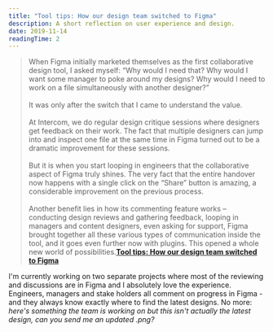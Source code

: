 ```yaml
---
title: "Tool tips: How our design team switched to Figma"
description: A short reflection on user experience and design.
date: 2019-11-14
readingTime: 2
---
```


>When Figma initially marketed themselves as the first collaborative design tool, I asked myself: “Why would I need that? Why would I want some manager to poke around my designs? Why would I need to work on a file simultaneously with another designer?”<br /><br />
It was only after the switch that I came to understand the value.
<br /><br />
At Intercom, we do regular design critique sessions where designers get feedback on their work. The fact that multiple designers can jump into and inspect one file at the same time in Figma turned out to be a dramatic improvement for these sessions.
<br /><br />
But it is when you start looping in engineers that the collaborative aspect of Figma truly shines. The very fact that the entire handover now happens with a single click on the “Share” button is amazing, a considerable improvement on the previous process.
<br /><br />
Another benefit lies in how its commenting feature works – conducting design reviews and gathering feedback, looping in managers and content designers, even asking for support, Figma brought together all these various types of communication inside the tool, and it goes even further now with plugins. This opened a whole new world of possibilities.**[Tool tips: How our design team switched to Figma](https://www.intercom.com/blog/design-team-switching-to-figma)**

 I'm currently working on two separate projects where most of the reviewing and discussions are in Figma and I absolutely love the experience. Engineers, managers and stake holders all comment on progress in Figma - and they always know exactly where to find the latest designs. No more: _here's something the team is working on but this isn't actually the latest design, can you send me an updated .png?_